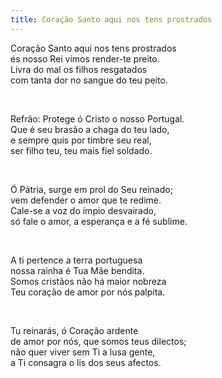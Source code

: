 ```yaml
---
title: Coração Santo aqui nos tens prostrados
---
```


<div class="not-content">

Coração Santo aqui nos tens prostrados  
és nosso Rei vimos render-te preito.  
Livra do mal os filhos resgatados  
com tanta dor no sangue do teu peito.

<br />

Refrão: Protege ó Cristo o nosso Portugal.  
Que é seu brasão a chaga do teu lado,  
e sempre quis por timbre seu real,  
ser filho teu, teu mais fiel soldado.

<br />

Ó Pátria, surge em prol do Seu reinado;  
vem defender o amor que te redime.  
Cale-se a voz do ímpio desvairado,  
só fale o amor, a esperança e a fé sublime.

<br />

A ti pertence a terra portuguesa  
nossa rainha é Tua Mãe bendita.  
Somos cristãos não há maior nobreza  
Teu coração de amor por nós palpita.

<br />

Tu reinarás, ó Coração ardente  
de amor por nós, que somos teus dilectos;  
não quer viver sem Ti a lusa gente,  
a Ti consagra o lis dos seus afectos.

</div>
